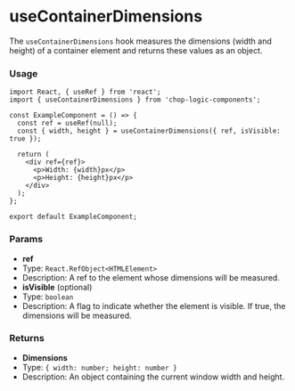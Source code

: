 
<Meta of={Story} title='Hooks/useContainerDimensions' />

# useContainerDimensions

The `useContainerDimensions` hook measures the dimensions (width and height) of a container element and returns these values as an object.

### Usage

```tsx
import React, { useRef } from 'react';
import { useContainerDimensions } from 'chop-logic-components';

const ExampleComponent = () => {
  const ref = useRef(null);
  const { width, height } = useContainerDimensions({ ref, isVisible: true });

  return (
    <div ref={ref}>
      <p>Width: {width}px</p>
      <p>Height: {height}px</p>
    </div>
  );
};

export default ExampleComponent;
```

### Params

- **ref**
- Type: `React.RefObject<HTMLElement>`
- Description: A ref to the element whose dimensions will be measured.
- **isVisible** (optional)
- Type: `boolean`
- Description: A flag to indicate whether the element is visible. If true, the dimensions will be measured.

### Returns

- **Dimensions**
- Type: `{ width: number; height: number }`
- Description: An object containing the current window width and height.
